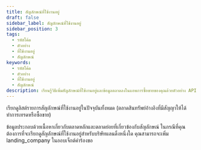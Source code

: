 ```yaml
---
title: สัญลักษณ์ที่ใช้งานอยู่
draft: false
sidebar_label: สัญลักษณ์ที่ใช้งานอยู่
sidebar_position: 3
tags:
  - รหัสโค้ด
  - ตัวอย่าง
  - ที่ใช้งานอยู่
  - สัญลักษณ์
keywords:
  - รหัสโค้ด
  - ตัวอย่าง
  - ที่ใช้งานอยู่
  - สัญลักษณ์
description: เรียนรู้วิธีเพิ่มสัญลักษณ์ที่ใช้งานอยู่และข้อมูลตลาดลงในแอพการซื้อขายของคุณด้วยตัวอย่าง API
---
```



เรียกดูลิสต์รายการสัญลักษณ์ที่ใช้งานอยู่ในปัจจุบันทั้งหมด (ตลาดสินทรัพย์อ้างอิงที่มีสัญญาให้ได้ทำการเทรดหรือซื้อขาย)

<SandboxIframe sandbox={sandboxes.active_symbols} />

ข้อมูลประกอบด้วยเนื้อหาเกี่ยวกับตลาดหลักและตลาดย่อยที่เกี่ยวข้องกับสัญลักษณ์ ในกรณีที่คุณต้องการที่จะเรียกดูสัญลักษณ์ที่ใช้งานอยู่สำหรับบริษัทแลนดิ้งหนึ่งใด คุณสามารถจะเพิ่ม landing_company ในออบเจ็กต์คำร้องขอ
